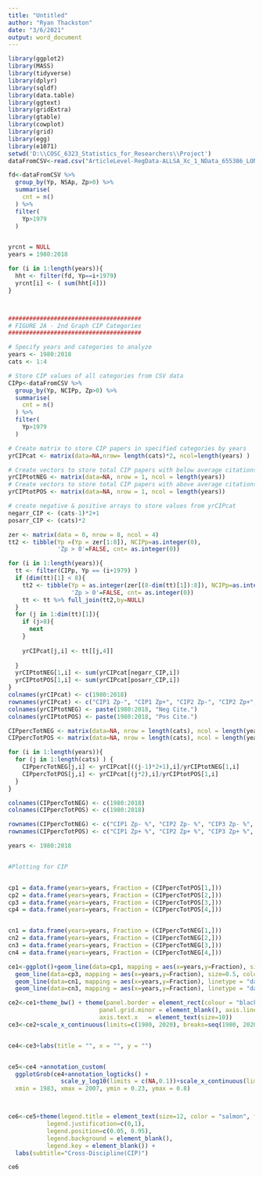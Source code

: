 ---
title: "Untitled"
author: "Ryan Thackston"
date: "3/6/2021"
output: word_document
---

```{r}
library(ggplot2)
library(MASS)
library(tidyverse)
library(dplyr)
library(sqldf)
library(data.table)
library(ggtext)
library(gridExtra)
library(gtable)
library(cowplot)
library(grid)
library(egg)
library(e1071)
setwd('D:\\COSC_6323_Statistics_for_Researchers\\Project')
dataFromCSV<-read.csv("ArticleLevel-RegData-ALLSA_Xc_1_NData_655386_LONGXCIP2.csv")

fd<-dataFromCSV %>%
  group_by(Yp, NSAp, Zp>0) %>%
  summarise(
    cnt = n()
  ) %>%
  filter(
    Yp>1979
  )


yrcnt = NULL
years = 1980:2018

for (i in 1:length(years)){
  hht <- filter(fd, Yp==i+1979)
  yrcnt[i] <- ( sum(hht[4]))
}



######################################
# FIGURE 2A - 2nd Graph CIP Categories
######################################

# Specify years and categories to analyze
years <- 1980:2018
cats <- 1:4

# Store CIP values of all categories from CSV data
CIPp<-dataFromCSV %>%
  group_by(Yp, NCIPp, Zp>0) %>%
  summarise(
    cnt = n()
  ) %>%
  filter(
    Yp>1979
  )

# Create matrix to store CIP papers in specified categories by years
yrCIPcat <- matrix(data=NA,nrow= length(cats)*2, ncol=length(years) )

# Create vectors to store total CIP papers with below average citations in specified categories by years
yrCIPtotNEG <- matrix(data=NA, nrow = 1, ncol = length(years))
# Create vectors to store total CIP papers with above average citations in specified categories by years
yrCIPtotPOS <- matrix(data=NA, nrow = 1, ncol = length(years))

# create negative & positive arrays to store values from yrCIPcat
negarr_CIP <- (cats-1)*2+1
posarr_CIP <- (cats)*2

zer <- matrix(data = 0, nrow = 8, ncol = 4)
tt2 <- tibble(Yp =(Yp = zer[1:8]), NCIPp=as.integer(0), 
              'Zp > 0'=FALSE, cnt= as.integer(0))

for (i in 1:length(years)){
  tt <- filter(CIPp, Yp == (i+1979) )
  if (dim(tt)[1] < 8){
    tt2 <- tibble(Yp = as.integer(zer[(8-dim(tt)[1]):8]), NCIPp=as.integer(0), 
                  'Zp > 0'=FALSE, cnt= as.integer(0))
    tt <- tt %>% full_join(tt2,by=NULL)
  }
  for (j in 1:dim(tt)[1]){
    if (j>8){
      next
    }
    
    yrCIPcat[j,i] <- tt[[j,4]]
    
  } 
  yrCIPtotNEG[1,i] <- sum(yrCIPcat[negarr_CIP,i])
  yrCIPtotPOS[1,i] <- sum(yrCIPcat[posarr_CIP,i])
}
colnames(yrCIPcat) <- c(1980:2018)
rownames(yrCIPcat) <- c("CIP1 Zp-", "CIP1 Zp+", "CIP2 Zp-", "CIP2 Zp+", "CIP3 Zp-", "CIP3 Zp+", "CIP4 Zp-", "CIP4 Zp+")
colnames(yrCIPtotNEG) <- paste(1980:2018, "Neg Cite.")
colnames(yrCIPtotPOS) <- paste(1980:2018, "Pos Cite.")

CIPpercTotNEG <- matrix(data=NA, nrow = length(cats), ncol = length(years))
CIPpercTotPOS <- matrix(data=NA, nrow = length(cats), ncol = length(years))

for (i in 1:length(years)){
  for (j in 1:length(cats) ) {
    CIPpercTotNEG[j,i] <- yrCIPcat[((j-1)*2+1),i]/yrCIPtotNEG[1,i]
    CIPpercTotPOS[j,i] <- yrCIPcat[(j*2),i]/yrCIPtotPOS[1,i]
  }
}

colnames(CIPpercTotNEG) <- c(1980:2018)
colnames(CIPpercTotPOS) <- c(1980:2018)

rownames(CIPpercTotNEG) <- c("CIP1 Zp- %", "CIP2 Zp- %", "CIP3 Zp- %", "CIP4 Zp- %")
rownames(CIPpercTotPOS) <- c("CIP1 Zp+ %", "CIP2 Zp+ %", "CIP3 Zp+ %", "CIP4 Zp+ %")

years <- 1980:2018


#Plotting for CIP


cp1 = data.frame(years=years, Fraction = (CIPpercTotPOS[1,]))
cp2 = data.frame(years=years, Fraction = (CIPpercTotPOS[2,]))
cp3 = data.frame(years=years, Fraction = (CIPpercTotPOS[3,]))
cp4 = data.frame(years=years, Fraction = (CIPpercTotPOS[4,]))


cn1 = data.frame(years=years, Fraction = (CIPpercTotNEG[1,]))
cn2 = data.frame(years=years, Fraction = (CIPpercTotNEG[2,]))
cn3 = data.frame(years=years, Fraction = (CIPpercTotNEG[3,]))
cn4 = data.frame(years=years, Fraction = (CIPpercTotNEG[4,]))

ce1<-ggplot()+geom_line(data=cp1, mapping = aes(x=years,y=Fraction), size=0.5, color="grey30") + geom_line(data=cp2, mapping = aes(x=years,y=Fraction), size=0.5, color="grey69") +
  geom_line(data=cp3, mapping = aes(x=years,y=Fraction), size=0.5, color="royalblue") + geom_line(data=cp4, mapping = aes(x=years,y=Fraction), size=0.5, color="blue") +
  geom_line(data=cn1, mapping = aes(x=years,y=Fraction), linetype = "dashed", size=0.5, color="grey30") + geom_line(data=cn2, mapping = aes(x=years,y=Fraction), linetype = "dashed", size=0.5, color="grey69") +
  geom_line(data=cn3, mapping = aes(x=years,y=Fraction), linetype = "dashed", size=0.5, color="royalblue") + geom_line(data=cn4, mapping = aes(x=years,y=Fraction), linetype = "dashed", size=0.5, color="blue")

ce2<-ce1+theme_bw() + theme(panel.border = element_rect(colour = "black", fill=NA, size=1), panel.grid.major = element_blank(),
                          panel.grid.minor = element_blank(), axis.line = element_line(colour = "black"),
                          axis.text.x   = element_text(size=10)) 
ce3<-ce2+scale_x_continuous(limits=c(1980, 2020), breaks=seq(1980, 2020, 5))+scale_y_continuous(limits=c(0.0, 1.0), breaks=seq(0.0, 1.0, 0.2))


ce4<-ce3+labs(title = "", x = "", y = "")


ce5<-ce4 +annotation_custom(
  ggplotGrob(ce4+annotation_logticks() +
               scale_y_log10(limits = c(NA,0.1))+scale_x_continuous(limits=c(1980, 2020), breaks=seq(1980, 2020, 10))),
  xmin = 1983, xmax = 2007, ymin = 0.23, ymax = 0.8)



ce6<-ce5+theme(legend.title = element_text(size=12, color = "salmon", face="bold"),
           legend.justification=c(0,1), 
           legend.position=c(0.05, 0.95),
           legend.background = element_blank(),
           legend.key = element_blank()) + 
  labs(subtitle="Cross-Discipline(CIP)")

ce6

```

